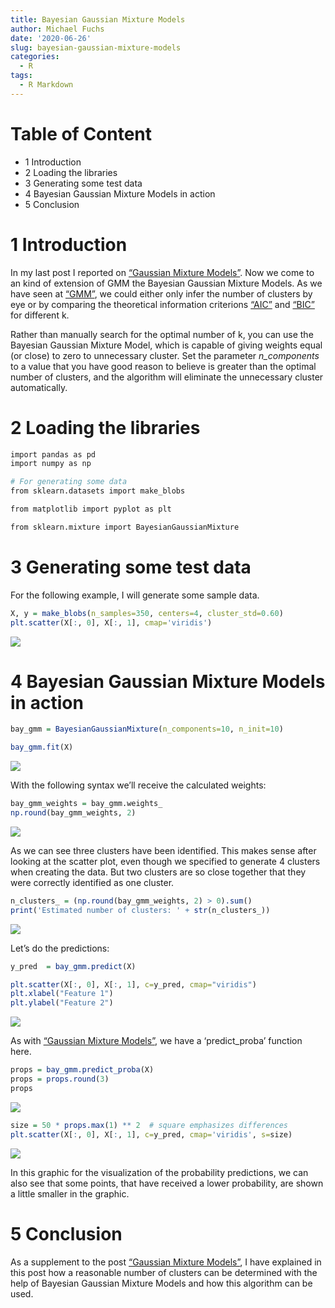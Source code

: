 ```yaml
---
title: Bayesian Gaussian Mixture Models
author: Michael Fuchs
date: '2020-06-26'
slug: bayesian-gaussian-mixture-models
categories:
  - R
tags:
  - R Markdown
---
```




# Table of Content

+ 1 Introduction
+ 2 Loading the libraries
+ 3 Generating some test data
+ 4 Bayesian Gaussian Mixture Models in action
+ 5 Conclusion



# 1 Introduction


In my last post I reported on ["Gaussian Mixture Models"](https://michael-fuchs-python.netlify.app/2020/06/24/gaussian-mixture-models/).
Now we come to an kind of extension of GMM the Bayesian Gaussian Mixture Models. 
As we have seen at ["GMM"](https://michael-fuchs-python.netlify.app/2020/06/24/gaussian-mixture-models/), we could either only infer the number of clusters by eye or by comparing the theoretical information criterions ["AIC"](https://en.wikipedia.org/wiki/Akaike_information_criterion) and ["BIC"](https://en.wikipedia.org/wiki/Bayesian_information_criterion) for different k.

Rather than manually search for the optimal number of k, you can use the Bayesian Gaussian Mixture Model, which is capable of giving weights equal (or close) to zero to unnecessary cluster. Set the parameter *n_components* to a value that you have good reason to believe is greater than the optimal number of clusters, and the algorithm will eliminate the unnecessary cluster automatically. 


# 2 Loading the libraries


```r
import pandas as pd
import numpy as np

# For generating some data
from sklearn.datasets import make_blobs

from matplotlib import pyplot as plt

from sklearn.mixture import BayesianGaussianMixture
```


# 3 Generating some test data


For the following example, I will generate some sample data.

```r
X, y = make_blobs(n_samples=350, centers=4, cluster_std=0.60)
plt.scatter(X[:, 0], X[:, 1], cmap='viridis')
```

![](/post/2020-06-26-bayesian-gaussian-mixture-models_files/p53p1.png)


# 4 Bayesian Gaussian Mixture Models in action


```r
bay_gmm = BayesianGaussianMixture(n_components=10, n_init=10)

bay_gmm.fit(X)
```

![](/post/2020-06-26-bayesian-gaussian-mixture-models_files/p53p2.png)


With the following syntax we'll receive the calculated weights:

```r
bay_gmm_weights = bay_gmm.weights_
np.round(bay_gmm_weights, 2)
```

![](/post/2020-06-26-bayesian-gaussian-mixture-models_files/p53p3.png)


As we can see three clusters have been identified.
This makes sense after looking at the scatter plot, even though we specified to generate 4 clusters when creating the data.
But two clusters are so close together that they were correctly identified as one cluster.


```r
n_clusters_ = (np.round(bay_gmm_weights, 2) > 0).sum()
print('Estimated number of clusters: ' + str(n_clusters_))
```

![](/post/2020-06-26-bayesian-gaussian-mixture-models_files/p53p4.png)

Let's do the predictions: 

```r
y_pred  = bay_gmm.predict(X)
```

```r
plt.scatter(X[:, 0], X[:, 1], c=y_pred, cmap="viridis")
plt.xlabel("Feature 1")
plt.ylabel("Feature 2")
```

![](/post/2020-06-26-bayesian-gaussian-mixture-models_files/p53p5.png)


As with ["Gaussian Mixture Models"](https://michael-fuchs-python.netlify.app/2020/06/24/gaussian-mixture-models/), we have a 'predict_proba' function here.


```r
props = bay_gmm.predict_proba(X)
props = props.round(3)
props
```

![](/post/2020-06-26-bayesian-gaussian-mixture-models_files/p53p6.png)


```r
size = 50 * props.max(1) ** 2  # square emphasizes differences
plt.scatter(X[:, 0], X[:, 1], c=y_pred, cmap='viridis', s=size)
```

![](/post/2020-06-26-bayesian-gaussian-mixture-models_files/p53p7.png)


In this graphic for the visualization of the probability predictions, we can also see that some points, that have received a lower probability, are shown a little smaller in the graphic.



# 5 Conclusion

As a supplement to the post ["Gaussian Mixture Models"](https://michael-fuchs-python.netlify.app/2020/06/24/gaussian-mixture-models/), I have explained in this post how a reasonable number of clusters can be determined with the help of Bayesian Gaussian Mixture Models and how this algorithm can be used.




